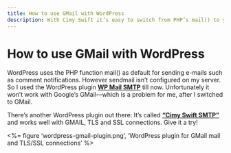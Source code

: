```yaml
---
title: How to use GMail with WordPress
description: With Cimy Swift it’s easy to switch from PHP’s mail() to your Goolge Mail e-mail address.
---
```



How to use GMail with WordPress
===============================

WordPress uses the PHP function mail() as default for sending e-mails such as comment notifications. However sendmail isn’t configured on my server. So I used the WordPress plugin **[WP Mail SMTP](http://www.callum-macdonald.com/code/wp-mail-smtp/)** till now. Unfortunately it won’t work with Google’s GMail—which is a problem for me, after I switched to GMail.

There’s another WordPress plugin out there: It’s called **[“Cimy Swift SMTP”](http://www.marcocimmino.net/cimy-wordpress-plugins/cimy-swift-smtp/)** and works well with GMAIL, TLS and SSL connections. Give it a try!

<%= figure 'wordpress-gmail-plugin.png', 'WordPress plugin for GMail mail and TLS/SSL connections' %>
